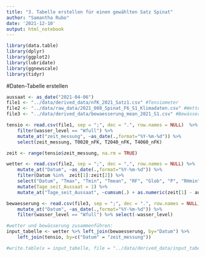 ```yaml
---
title: "3. Tabelle erstellen für einen gewählten Satz Spinat"
author: "Samantha Rubo"
date: '2021-12-10'
output: html_notebook
---
```


```r
library(data.table)
library(dplyr)
library(ggplot2)
library(lubridate)
library(ggnewscale)
library(tidyr)
```

#Daten-Tabelle erstellen
```r
aussaat <- as_date("2021-04-06")
file1 <- "../data/derived_data/nfK_2021_Satz1.csv" #Tensiometer
file2 <- "../data/raw_data/2021_008_Spinat_F6_S1_Klimadaten.csv" #Wetter
file3 <- "../data/derived_data/bewaesserung_mean_2021_S1.csv" #Bewässerung

tensio <- read.csv(file1, sep = ";", dec = ".", row.names = NULL)  %>%
    filter(wasser_level == "Wfull") %>%
    mutate_at("zeit_messung", ~as_date(.,format="%Y-%m-%d")) %>%
    select(zeit_messung, T0020_nFK, T2040_nFK, T4060_nFK)

zeit <- range(tensio$zeit_messung, na.rm = TRUE)

wetter <- read.csv(file2, sep = ";", dec = ",", row.names = NULL) %>%
    mutate_at("Datum", ~as_date(.,format="%Y-%m-%d")) %>%
    filter(Datum %in%  zeit[1]:zeit[2]) %>%
    select("Datum", "Tmax", "Tmin", "Tmean", "RF", "Glob", "P", "RHmin", "V2", "FAO56") %>%
    mutate(Tage_seit_Aussaat = 1) %>%
    mutate_at("Tage_seit_Aussaat", ~cumsum(.) + as.numeric(zeit[1] - aussaat))

bewaesserung <- read.csv(file3, sep = ";", dec = ".", row.names = NULL) %>%
    mutate_at("Datum", ~as_date(.,format="%Y-%m-%d")) %>%
    filter(wasser_level == "Wfull") %>% select(-wasser_level)

#wetter und bewässerung zusammenführen:
input_tabelle <- wetter %>% left_join(bewaesserung, by="Datum") %>%
    left_join(tensio, by=c("Datum" = "zeit_messung"))
```

```r
#write.table(x = input_tabelle, file = "../data/derived_data/input_tabelle_2021_Satz1.csv", sep = ";",dec = ".", row.names = FALSE)
```



